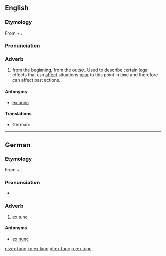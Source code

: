 ==English==

===Etymology===
From {{etyl|la|en}} {{m|la|ex||from}} + {{m|la|tunc||then}}.

===Pronunciation===
{{rfp|lang=en}}

===Adverb===
{{en-adv|-}}

# {{label|en|legal}} from the beginning, from the outset. Used to describe certain legal effects that can [[affect]] situations [[prior]] to this point in time and therefore can affect past actions.

====Antonyms====
* [[ex nunc]]

====Translations====
{{trans-top|law: from the beginning, from the outset}}
* German: {{t|de|ex tunc}}
{{trans-mid}}
{{trans-bottom}}

----

==German==

===Etymology===
From {{etyl|la|de}} {{m|la|ex||from}} + {{m|la|tunc||then}}.

===Pronunciation===
* {{IPA|[ʔɛksˈtʊŋk]|lang=de}}

===Adverb===
{{head|de|adverb|head=[[ex]] [[tunc]]}}

# {{label|de|legal}} [[#English|ex tunc]]

====Antonyms====
* [[ex nunc]]

[[cs:ex tunc]]
[[ko:ex tunc]]
[[pt:ex tunc]]
[[ru:ex tunc]]